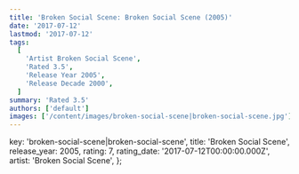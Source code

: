 ```yaml
---
title: 'Broken Social Scene: Broken Social Scene (2005)'
date: '2017-07-12'
lastmod: '2017-07-12'
tags:
  [
    'Artist Broken Social Scene',
    'Rated 3.5',
    'Release Year 2005',
    'Release Decade 2000',
  ]
summary: 'Rated 3.5'
authors: ['default']
images: ['/content/images/broken-social-scene|broken-social-scene.jpg']
---
```


  key: 'broken-social-scene|broken-social-scene',
  title: 'Broken Social Scene',
  release_year: 2005,
  rating: 7,
  rating_date: '2017-07-12T00:00:00.000Z',
  artist: 'Broken Social Scene',
};

<MusicRating data={data} />
